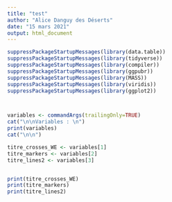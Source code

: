 ```yaml
---
title: "test"
author: "Alice Danguy des Déserts"
date: "15 mars 2021"
output: html_document
---
```




```r

suppressPackageStartupMessages(library(data.table))
suppressPackageStartupMessages(library(tidyverse))
suppressPackageStartupMessages(library(compiler))
suppressPackageStartupMessages(library(ggpubr))
suppressPackageStartupMessages(library(MASS))
suppressPackageStartupMessages(library(viridis))
suppressPackageStartupMessages(library(ggplot2))



variables <- commandArgs(trailingOnly=TRUE)
cat("\n\nVariables : \n")
print(variables)
cat("\n\n")

titre_crosses_WE <- variables[1]
titre_markers <- variables[2]
titre_lines2 <- variables[3]


print(titre_crosses_WE)
print(titre_markers)
print(titre_lines2)


```

